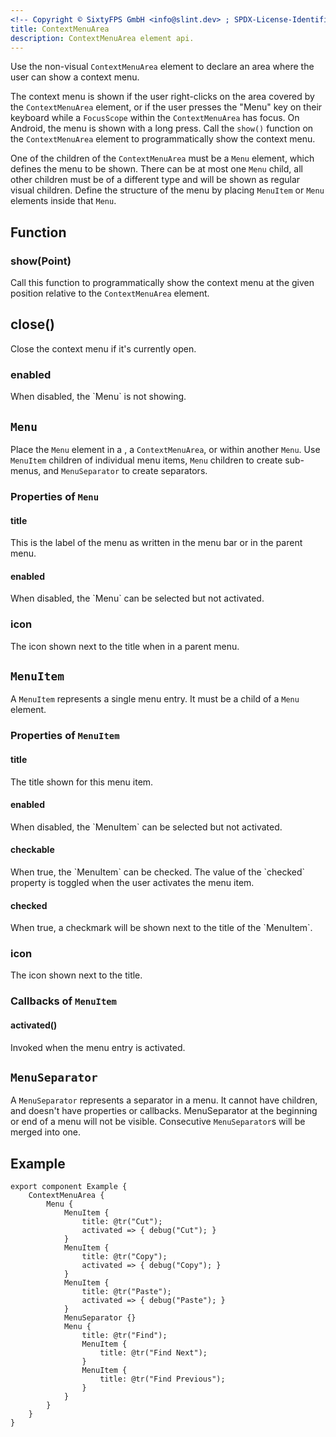 ```yaml
---
<!-- Copyright © SixtyFPS GmbH <info@slint.dev> ; SPDX-License-Identifier: MIT -->
title: ContextMenuArea
description: ContextMenuArea element api.
---
```


Use the non-visual `ContextMenuArea` element to declare an area where the user can show a context menu.

The context menu is shown if the user right-clicks on the area covered by the `ContextMenuArea` element,
or if the user presses the "Menu" key on their keyboard while a `FocusScope` within the `ContextMenuArea` has focus.
On Android, the menu is shown with a long press.
Call the `show()` function on the `ContextMenuArea` element to programmatically show the context menu.

One of the children of the `ContextMenuArea` must be a `Menu` element, which defines the menu to be shown.
There can be at most one `Menu` child, all other children must be of a different type and will be shown as regular visual children.
Define the structure of the menu by placing `MenuItem` or `Menu` elements inside that `Menu`.

## Function

### show(Point)

Call this function to programmatically show the context menu at the given position relative to the `ContextMenuArea` element.

## close()

Close the context menu if it's currently open.

### enabled

<SlintProperty propName="enabled" typeName="bool" defaultValue="true">
When disabled, the `Menu` is not showing.
</SlintProperty>

## `Menu`

Place the `Menu` element in a <Link type="MenuBar" />, a `ContextMenuArea`, or within another `Menu`.
Use `MenuItem` children of individual menu items, `Menu` children to create sub-menus, and `MenuSeparator` to create separators.

### Properties of `Menu`

#### title
<SlintProperty propName="title" typeName="string" defaultValue='""'>
This is the label of the menu as written in the menu bar or in the parent menu.
</SlintProperty>

#### enabled

<SlintProperty propName="enabled" typeName="bool" defaultValue="true">
When disabled, the `Menu` can be selected but not activated.
</SlintProperty>

### icon
<SlintProperty propName="icon" typeName="image">
The icon shown next to the title when in a parent menu.
</SlintProperty>

## `MenuItem`

A `MenuItem` represents a single menu entry. It must be a child of a `Menu` element.

### Properties of `MenuItem`

#### title

<SlintProperty propName="title" typeName="string" defaultValue='""'>
The title shown for this menu item.
</SlintProperty>

#### enabled

<SlintProperty propName="enabled" typeName="bool" defaultValue="true">
When disabled, the `MenuItem` can be selected but not activated.
</SlintProperty>

#### checkable

<SlintProperty propName="checkable" typeName="bool" defaultValue="true">
When true, the `MenuItem` can be checked. The value of the `checked` property is toggled when the user activates the menu item.
</SlintProperty>

#### checked

<SlintProperty propName="checked" typeName="bool" defaultValue="true">
When true, a checkmark will be shown next to the title of the `MenuItem`.
</SlintProperty>

### icon
<SlintProperty propName="icon" typeName="image">
The icon shown next to the title.
</SlintProperty>

### Callbacks of `MenuItem`

#### activated()

Invoked when the menu entry is activated.

## `MenuSeparator`

A `MenuSeparator` represents a separator in a menu.
It cannot have children, and doesn't have properties or callbacks.
MenuSeparator at the beginning or end of a menu will not be visible.
Consecutive `MenuSeparator`s will be merged into one.

## Example

```slint
export component Example {
    ContextMenuArea {
        Menu {
            MenuItem {
                title: @tr("Cut");
                activated => { debug("Cut"); }
            }
            MenuItem {
                title: @tr("Copy");
                activated => { debug("Copy"); }
            }
            MenuItem {
                title: @tr("Paste");
                activated => { debug("Paste"); }
            }
            MenuSeparator {}
            Menu {
                title: @tr("Find");
                MenuItem {
                    title: @tr("Find Next");
                }
                MenuItem {
                    title: @tr("Find Previous");
                }
            }
        }
    }
}
```
